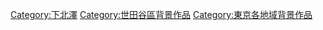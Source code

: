 
[[Category:下北澤|Category:下北澤]]
[[Category:世田谷區背景作品|Category:世田谷區背景作品]]
[[Category:東京各地域背景作品|Category:東京各地域背景作品]]